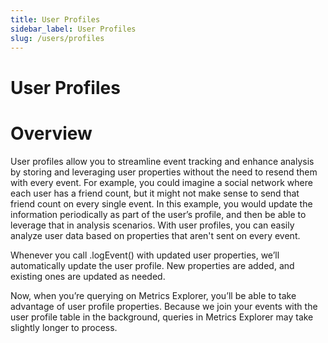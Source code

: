 ```yaml
---
title: User Profiles
sidebar_label: User Profiles
slug: /users/profiles
---
```


# User Profiles

# Overview

User profiles allow you to streamline event tracking and enhance analysis by storing and leveraging user properties without the need to resend them with every event. For example, you could imagine a social network where each user has a friend count, but it might not make sense to send that friend count on every single event. In this example, you would update the information periodically as part of the user’s profile, and then be able to leverage that in analysis scenarios. With user profiles, you can easily analyze user data based on properties that aren't sent on every event.

Whenever you call .logEvent() with updated user properties, we’ll automatically update the user profile. New properties are added, and existing ones are updated as needed.

Now, when you’re querying on Metrics Explorer, you’ll be able to take advantage of user profile properties. Because we join your events with the user profile table in the background, queries in Metrics Explorer may take slightly longer to process.
